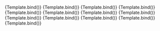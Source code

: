 
<Meta
	title="Components/InputText/Type"
	component={VvInputText}
	args={defaultArgs}
	argTypes={argTypes}
/>

<Canvas>
	<Story
		name="Text"
		args={{
			type: 'text',
		}}
		argTypes={{
			type: {
				control: {
					disable: true,
				},
			},
		}}
		play={defaultTest}
	>
		{Template.bind()}
	</Story>
</Canvas>

<Canvas>
	<Story
		name="Password"
		args={{
			type: 'password',
		}}
		argTypes={{
			type: {
				control: {
					disable: true,
				},
			},
		}}
		play={defaultTest}
	>
		{Template.bind()}
	</Story>
</Canvas>

<Canvas>
	<Story
		name="Date"
		args={{
			type: 'date',
		}}
		argTypes={{
			type: {
				control: {
					disable: true,
				},
			},
		}}
		play={defaultTest}
	>
		{Template.bind()}
	</Story>
</Canvas>

<Canvas>
	<Story
		name="DateTime"
		args={{
			type: 'datetime-local',
		}}
		argTypes={{
			type: {
				control: {
					disable: true,
				},
			},
		}}
		play={defaultTest}
	>
		{Template.bind()}
	</Story>
</Canvas>

<Canvas>
	<Story
		name="Time"
		args={{
			type: 'time',
		}}
		argTypes={{
			type: {
				control: {
					disable: true,
				},
			},
		}}
		play={defaultTest}
	>
		{Template.bind()}
	</Story>
</Canvas>

<Canvas>
	<Story
		name="Month"
		args={{
			type: 'month',
		}}
		argTypes={{
			type: {
				control: {
					disable: true,
				},
			},
		}}
		play={defaultTest}
	>
		{Template.bind()}
	</Story>
</Canvas>

<Canvas>
	<Story
		name="Week"
		args={{
			type: 'week',
		}}
		argTypes={{
			type: {
				control: {
					disable: true,
				},
			},
		}}
		play={defaultTest}
	>
		{Template.bind()}
	</Story>
</Canvas>

<Canvas>
	<Story
		name="Number"
		args={{
			type: 'number',
		}}
		argTypes={{
			type: {
				control: {
					disable: true,
				},
			},
		}}
		play={defaultTest}
	>
		{Template.bind()}
	</Story>
</Canvas>

<Canvas>
	<Story
		name="Email"
		args={{
			type: 'email',
		}}
		argTypes={{
			type: {
				control: {
					disable: true,
				},
			},
		}}
		play={defaultTest}
	>
		{Template.bind()}
	</Story>
</Canvas>

<Canvas>
	<Story
		name="Tel"
		args={{
			type: 'tel',
		}}
		argTypes={{
			type: {
				control: {
					disable: true,
				},
			},
		}}
		play={defaultTest}
	>
		{Template.bind()}
	</Story>
</Canvas>

<Canvas>
	<Story
		name="Url"
		args={{
			type: 'url',
		}}
		argTypes={{
			type: {
				control: {
					disable: true,
				},
			},
		}}
		play={defaultTest}
	>
		{Template.bind()}
	</Story>
</Canvas>

<Canvas>
	<Story
		name="Color"
		args={{
			type: 'color',
		}}
		argTypes={{
			type: {
				control: {
					disable: true,
				},
			},
		}}
		play={defaultTest}
	>
		{Template.bind()}
	</Story>
</Canvas>

<Canvas>
	<Story
		name="Search"
		args={{
			type: 'search',
		}}
		argTypes={{
			type: {
				control: {
					disable: true,
				},
			},
		}}
		play={defaultTest}
	>
		{Template.bind()}
	</Story>
</Canvas>

